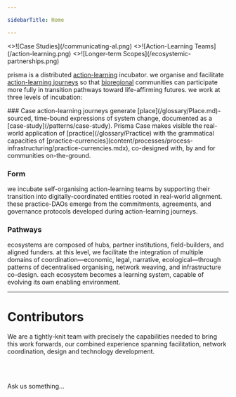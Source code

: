 ```yaml
---

sidebarTitle: Home

---
```



<Cards num={3}>
  <Cards.Card arrow title="Case" href="/patterns/case-study" className="font-custom">
    <>![Case Studies](/communicating-al.png)</>
  </Cards.Card>
  <Cards.Card arrow title="Form" href="/processes/enrolment" className="font-custom">
    <>![Action-Learning Teams](/action-learning.png)</>
  </Cards.Card>
  <Cards.Card arrow title="Pathways" href="/context%20&%20narrative/Stakeholders%20and%20Growth%20Strategy" className="font-custom">
    <>![Longer-term Scopes](/ecosystemic-partnerships.png)</>
  </Cards.Card>
</Cards>

prisma is a distributed [action-learning](/patterns/action-learning.md) incubator. we organise and facilitate [action-learning journeys](/patterns/action-learning%20journeys.md) so that [bioregional](/glossary/bioregion) communities can participate more fully in transition pathways toward life-affirming futures. we work at three levels of incubation:

<Steps>
  ### Case
  action-learning journeys generate [place](/glossary/Place.md)-sourced, time-bound expressions of system change, documented as a [case-study](/patterns/case-study). Prisma Case makes visible the real-world application of [practice](/glossary/Practice) with the grammatical capacities of [practice-currencies](content/processes/process-infrastructuring/practice-currencies.mdx), co-designed with, by and for communities on-the-ground.
  
  ### Form
  we incubate self-organising action-learning teams by supporting their transition into digitally-coordinated entities rooted in real-world alignment. these practice-DAOs emerge from the commitments, agreements, and governance protocols developed during action-learning journeys.
  
  ### Pathways
  ecosystems are composed of hubs, partner institutions, field-builders, and aligned funders. at this level, we facilitate the integration of multiple domains of coordination—economic, legal, narrative, ecological—through patterns of decentralised organising, network weaving, and infrastructure co-design. each ecosystem becomes a learning system, capable of evolving its own enabling environment.
</Steps>

---

# Contributors
We are a tightly-knit team with precisely the capabilities needed to bring this work forwards, our combined experience spanning facilitation, network coordination, design and technology development.

<br/>

<TeamCards/>

<br/>

Ask us something...

<ChatRAG/>
